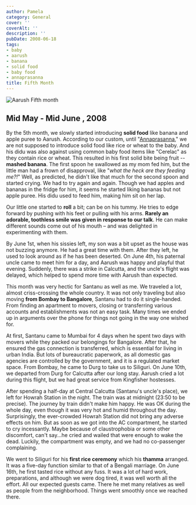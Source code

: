 ```yaml
---
author: Pamela
category: General
cover: ''
coverAlt: ''
description: ''
pubDate: 2008-06-18
tags:
- baby
- aarush
- banana
- solid food
- baby food
- annaprasanna
title: Fifth Month
---
```



<Image src={pic1} alt="Aarush Fifth month"/>

## Mid May  - Mid June , 2008  

By the 5th month, we slowly started introducing **solid food** like banana and apple puree to Aarush. According to our custom, until "[Annaprasanna](http://aarush.santm.com/gallery3/index.php/Annaprasanna)," we are not supposed to introduce solid food like rice or wheat to the baby. And his didu was also against using common baby food items like "Cerelac" as they contain rice or wheat. This resulted in his first solid bite being fruit -- **mashed banana**. The first spoon he swallowed as my mom fed him, but the little man had a frown of disapproval, like "*what the heck are they feeding me?!*" Well, as predicted, he didn't like that much for the second spoon and started crying. We had to try again and again. Though we had apples and bananas in the fridge for him, it seems he started liking bananas but not apple puree. His didu used to feed him, making him sit on her lap.

Our little one started to **roll** a bit; can be on his tummy. He tries to edge forward by pushing with his feet or pulling with his arms. **Rarely an adorable, toothless smile was given in response to our talk**. He can make different sounds come out of his mouth – and was delighted in experimenting with them.

By June 1st, when his sissies left, my son was a bit upset as the house was not buzzing anymore. He had a great time with them. After they left, he used to look around as if he has been deserted. On June 4th, his paternal uncle came to meet him for a day, and Aarush was happy and playful that evening. Suddenly, there was a strike in Calcutta, and the uncle's flight was delayed, which helped to spend more time with Aarush than expected.

This month was very hectic for Santanu as well as me. We traveled a lot, almost criss-crossing the whole country. It was not only traveling but also moving **from Bombay to Bangalore**, Santanu had to do it single-handed. From finding an apartment to movers, closing or transferring various accounts and establishments was not an easy task. Many times we ended up in arguments over the phone for things not going in the way one wished for.

At first, Santanu came to Mumbai for 4 days when he spent two days with movers while they packed our belongings for Bangalore. After that, he ensured the gas connection is transferred, which is essential for living in urban India. But lots of bureaucratic paperwork, as all domestic gas agencies are controlled by the government, and it is a regulated market space. From Bombay, he came to Durg to take us to Siliguri. On June 10th, we departed from Durg for Calcutta after our long stay. Aarush cried a lot during this flight, but we had great service from Kingfisher hostesses.

After spending a half-day at Central Calcutta (Santanu's uncle's place), we left for Howrah Station in the night. The train was at midnight (23:50 to be precise). The journey by train didn't make him happy. He was OK during the whole day, even though it was very hot and humid throughout the day. Surprisingly, the ever-crowded Howrah Station did not bring any adverse effects on him. But as soon as we got into the AC compartment, he started to cry incessantly. Maybe because of claustrophobia or some other discomfort, can't say...he cried and wailed that were enough to wake the dead. Luckily, the compartment was empty, and we had no co-passenger complaining.

We went to Siliguri for his **first rice ceremony** which his **thamma** arranged. It was a five-day function similar to that of a Bengali marriage. On June 16th, he first tasted rice without any fuss. It was a lot of hard work, preparations, and although we were dog tired, it was well worth all the effort. All our expected guests came. There he met many relatives as well as people from the neighborhood. Things went smoothly once we reached there.